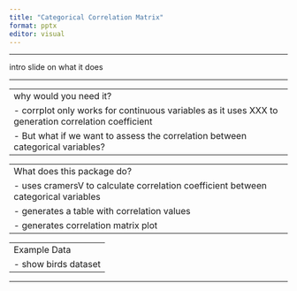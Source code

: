 ---
title: "Categorical Correlation Matrix"
format: pptx
editor: visual
---

------------------------------------------------------------------------

intro slide on what it does

------------------------------------------------------------------------

---
why would you need it?
- corrplot only works for continuous variables as it uses XXX to generation correlation coefficient
- But what if we want to assess the correlation between categorical variables? 
---

---
What does this package do?
- uses cramersV to calculate correlation coefficient between categorical variables 
- generates a table with correlation values
- generates correlation matrix plot 
---

---
Example Data
- show birds dataset 
---

------------------------------------------------------------------------
